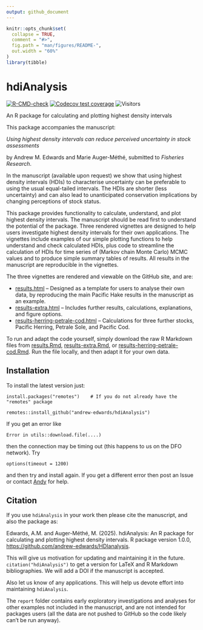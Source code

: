 ```yaml
---
output: github_document
---
```


<!-- README.md is generated from README.Rmd. Please edit that file.
Build with

# load_all()
rmarkdown::render("README.Rmd")

which builds the .html that can be viewed locally (but isn't pushed to GitHub;
GitHub uses README.md to make the page you see on GitHub). See pacea if want to
save figures.
-->

```r
knitr::opts_chunk$set(
  collapse = TRUE,
  comment = "#>",
  fig.path = "man/figures/README-",
  out.width = "60%"
)
library(tibble)
```

# hdiAnalysis

<!-- badges: start -->
[![R-CMD-check](https://github.com/andrew-edwards/hdiAnalysis/actions/workflows/R-CMD-check.yaml/badge.svg)](https://github.com/andrew-edwards/hdiAnalysis/actions/workflows/R-CMD-check.yaml)
[![Codecov test coverage](https://codecov.io/gh/andrew-edwards/hdiAnalysis/branch/main/graph/badge.svg)](https://app.codecov.io/gh/andrew-edwards/hdiAnalysis?branch=main)
![Visitors](https://api.visitorbadge.io/api/visitors?path=https%3A%2F%2Fgithub.com%2Fandrew-edwards%2FhdiAnalysis&label=VISITORS&countColor=%23263759&style=flat&labelStyle=lower)
<!-- badges: end -->

An R package for calculating and plotting highest density intervals

This package accompanies the manuscript:

*Using highest density intervals can reduce perceived uncertainty in
  stock assessments*

by Andrew M. Edwards and Marie Auger-Méthé, submitted to
*Fisheries Research*.

In the manuscript (available upon request) we show that using highest density
intervals (HDIs) to characterise uncertainty can be preferable to using the usual
equal-tailed intervals. The HDIs are shorter (less uncertainty) and can also lead to
unanticipated conservation implications by changing perceptions of stock status.

This package provides functionality to calculate, understand, and plot highest
density intervals. The manuscript should be read first to understand the potential of the
package. Three rendered vignettes are designed to help users investigate
highest density intervals for their own applications. The vignettes include
examples of our simple plotting functions to help understand and
check calculated HDIs, plus code to streamline the calculation of HDIs for time
series of (Markov chain Monte Carlo) MCMC
values and to produce simple summary tables of results. All results in the
manuscript are reproducible in the vignettes.

The three vignettes are rendered and viewable on the GitHub site, and are:

* [results.html](http://htmlpreview.github.io/?https://github.com/andrew-edwards/hdiAnalysis/blob/main/vignettes/results.html)
  -- Designed as a template for users to analyse their own data, by reproducing
  the main Pacific Hake results in
  the manuscript as an example.
* [results-extra.html](http://htmlpreview.github.io/?https://github.com/andrew-edwards/hdiAnalysis/blob/main/vignettes/results-extra.html)
  -- Includes further results, calculations, explanations, and figure options.
* [results-herring-petrale-cod.html](http://htmlpreview.github.io/?https://github.com/andrew-edwards/hdiAnalysis/blob/main/vignettes/results-herring-petrale-cod.html)
  -- Calculations for three further stocks, Pacific Herring, Petrale Sole, and
  Pacific Cod.


To run and adapt the code yourself, simply download the raw R Markdown files
from
[results.Rmd](https://github.com/andrew-edwards/hdiAnalysis/blob/main/vignettes/results.Rmd),
[results-extra.Rmd](https://github.com/andrew-edwards/hdiAnalysis/blob/main/vignettes/results-extra.Rmd),
or
[results-herring-petrale-cod.Rmd](https://github.com/andrew-edwards/hdiAnalysis/blob/main/vignettes/results-herring-petrale-cod.Rmd).
Run the file locally, and then adapt it for your own data.

## Installation

To install the latest version just:

```
install.packages("remotes")    # If you do not already have the "remotes" package

remotes::install_github("andrew-edwards/hdiAnalysis")
```

If you get an error like
```
Error in utils::download.file(....)
```
then the connection may be timing out (this happens to us on the DFO network). Try

```
options(timeout = 1200)
```
and then try and install again. If you get a different error then post an Issue
or contact <a href="mailto:andrew.edwards@dfo-mpo.gc.ca">Andy</a> for help.

## Citation

If you use `hdiAnalysis` in your work then please cite the manuscript, and also the
package as:

Edwards, A.M. and Auger-Méthé, M. (2025). hdiAnalysis: An R package for
  calculating and plotting highest density intervals. R package
  version 1.0.0, <https://github.com/andrew-edwards/HDIanalysis>.

This will give us motivation for updating and maintaining it in the future.
`citation("hdiAnalysis")` to get a version for LaTeX and R Markdown
bibliographies. We will add a DOI if the manuscript is accepted.
<!-- Although the DOI badge at the top of this page ends in ...805,
the ...804 DOI is preferable because that will not change with any future
updates to the GitHub tag. So ...804 seems simpler and more consistent to use -->
<!-- (thanks!). -->

Also let us know of any applications. This will help us devote effort into
maintaining `hdiAnalysis`.



The `report` folder contains early exploratory investigations and analyses for
other examples not included in the manuscript, and are not intended for packages
users (all the data are not pushed to GitHub so the code likely can't be run
anyway).
